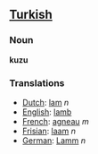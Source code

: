 ==[[Turkish]]==
=== Noun ===

'''kuzu'''

=== Translations ===
*[[Dutch]]: [[lam]] ''n''
*[[English]]: [[lamb]]
*[[French]]: [[agneau]] ''m''
*[[Frisian]]: [[laam]] ''n''
*[[German]]: [[Lamm]] ''n''